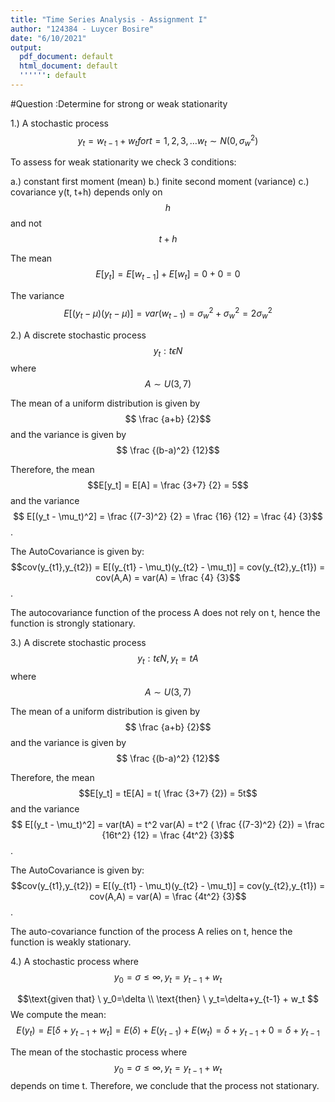 ---
title: "Time Series Analysis - Assignment I"
author: "124384 - Luycer Bosire"
date: "6/10/2021"
output:
  pdf_document: default
  html_document: default
  '''''': default
---

#Question :Determine for strong or weak stationarity

1.) A stochastic process $$y_t = w_{t-1} + w_t  
for t = 1,2,3,\dots
w_t \sim N(0, \sigma_w^2)$$

To assess for weak stationarity we check 3 conditions:

a.) constant first moment (mean)
b.) finite second moment (variance)
c.) covariance y(t, t+h) depends only on $$h$$ and not $$t+h$$

The mean  $$E[y_t] = E[w_{t-1}] + E[w_t] = 0+0=0$$

The variance $$E[(y_t - \mu)(y_t - \mu)] = var(w_{t-1}) = \sigma_w^2 + \sigma_w^2 = 2\sigma_w^2$$

2.) A discrete stochastic process $$y_t :t \epsilon N$$ where $$A \sim U(3,7)$$

The mean of a uniform distribution is given by $$ \frac {a+b} {2}$$ and the variance is given by $$ \frac {(b-a)^2} {12}$$

Therefore, the mean $$E[y_t] = E[A] =  \frac {3+7} {2} = 5$$ and the variance $$ E[(y_t - \mu_t)^2] = \frac {(7-3)^2} {2} = \frac {16} {12} =  \frac {4} {3}$$.

The AutoCovariance is given by: 
$$cov(y_{t1},y_{t2}) = E[(y_{t1} - \mu_t)(y_{t2} - \mu_t)] = cov(y_{t2},y_{t1}) = cov(A,A) = var(A) = \frac {4} {3}$$.

The autocovariance function of the process A does not rely on t, hence the function is strongly stationary.

3.) A discrete stochastic process $$y_t :t \epsilon N, y_t = tA$$ where $$A \sim U(3,7)$$

The mean of a uniform distribution is given by $$ \frac {a+b} {2}$$ and the variance is given by $$ \frac {(b-a)^2} {12}$$

Therefore, the mean $$E[y_t] = tE[A] = t(  \frac {3+7} {2}) = 5t$$ and the variance $$ E[(y_t - \mu_t)^2] = var(tA) = t^2 var(A) = t^2 ( \frac {(7-3)^2} {2}) = \frac {16t^2} {12} =  \frac {4t^2} {3}$$.

The AutoCovariance is given by: 
$$cov(y_{t1},y_{t2}) = E[(y_{t1} - \mu_t)(y_{t2} - \mu_t)] = cov(y_{t2},y_{t1}) = cov(A,A) = var(A) = \frac {4t^2} {3}$$.

The auto-covariance function of the process A relies on t, hence the function is weakly stationary.

4.) A stochastic process where $$y_0 = \sigma \le \infty , y_t = y_{t-1} + w_t$$


$$\text{given that} \ y_0=\delta  \\ \text{then} \ y_t=\delta+y_{t-1} + w_t  $$
We compute the mean:
$$ E(y_t)=E[\delta + y_{t-1}+w_t] =E(\delta)+E(y_{t-1}) + E(w_t) = \delta+y_{t-1}+0 =\delta+y_{t-1}$$

The mean of the stochastic process where $$y_0 = \sigma \le \infty , y_t = y_{t-1} + w_t$$ depends on time t. Therefore, we conclude that the process not stationary.
